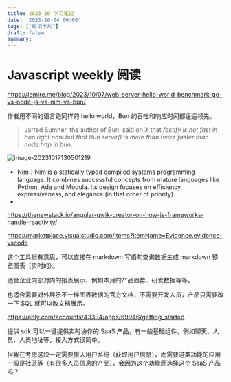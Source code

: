 ```yaml
---
title: 2023_10 学习笔记
date: '2023-10-04 00:00'
tags: ["知识卡片"]
draft: false
summary: 
---
```

# Javascript weekly 阅读

https://lemire.me/blog/2023/10/07/web-server-hello-world-benchmark-go-vs-node-js-vs-nim-vs-bun/

作者用不同的语言跑同样的 hello world，Bun 的吞吐和响应时间都遥遥领先。

> Jarred Sumner, the author of Bun, said on X that *fastify is not fast in bun right now but that Bun.serve() is more than twice faster than node:http in bun*.

![image-20231017130501219](https://images.scar.site/image-20231017130501219.png)

* Nim：Nim is a statically typed compiled systems programming language. It combines successful concepts from mature languages like Python, Ada and Modula. Its design focuses on efficiency, expressiveness, and elegance (in that order of priority).
* 

https://thenewstack.io/angular-qwik-creator-on-how-js-frameworks-handle-reactivity/



https://marketplace.visualstudio.com/items?itemName=Evidence.evidence-vscode

这个工具挺有意思，可以直接在 markdown 写语句查询数据生成 markdown 预览图表（实时的）。

适合企业内部对内的报表展示，例如本月的产品趋势、研发数据等等。



也适合需要对外展示不一样图表数据的官方文档，不需要开发人员，产品只需要改一下 SQL 就可以改文档展示。



https://ably.com/accounts/43334/apps/69946/getting_started

提供 sdk 可以一键提供实时协作的 SaaS 产品，有一些基础组件，例如聊天、人员、人员地址等，接入方式很简单。

但我在考虑这块一定需要接入用户系统（获取用户信息），而需要这类功能的应用一般是社区等（有很多人员信息的产品），会因为这个功能而选择这个 SaaS 产品吗？
